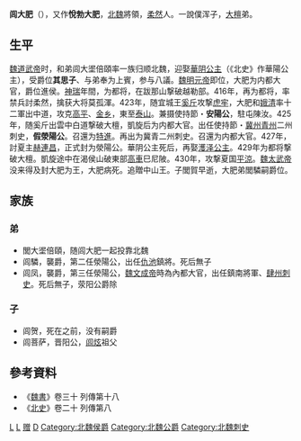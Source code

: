 '''闾大肥'''（{{bd|？||？||}}），又作'''悅勃大肥'''，[[北魏|北魏]]將領，[[柔然|柔然]]人。一說僕浑子，[[大檀|大檀]]弟。
==生平==
[[魏道武帝|魏道武帝]]时，和弟闾大埿倍頤率一族归顺北魏，迎娶[[華阴公主|華阴公主]]（《北史》作華陽公主），受爵位'''其思子'''、与弟奉为上賓，参与八議。[[魏明元帝|魏明元帝]]即位，大肥为内都大官，爵位進侯。[[神瑞|神瑞]]年間，为都将，在跋那山撃破越勒部。416年，再为都将，率禁兵討柔然，擒获大将莫孤渾。423年，随宜城王[[奚斤|奚斤]]攻撃[[虎牢|虎牢]]，大肥和[[娥清|娥清]]率十二軍出中道，攻克[[高平|高平]]、[[金乡|金乡]]，東至[[泰山|泰山]]。兼摄使持節・'''安陽公'''，駐屯陳汝。425年，随奚斤出雲中白道撃破大檀，凱旋后为内都大官。出任使持節・[[冀州|冀州]][[青州|青州]]二州刺史，'''假滎陽公'''。召還为[[特進|特進]]。再出为冀青二州刺史。召還为内都大官。427年，討夏主[[赫連昌|赫連昌]]，正式封为滎陽公。華阴公主死后，再娶[[濩泽公主|濩泽公主]]。429年为都将撃破大檀。凱旋途中在渴侯山破東部[[高車|高車]]巳尼陂。430年，攻撃夏国[[平涼|平涼]]。[[魏太武帝|魏太武帝]]没来得及封大肥为王，大肥病死。追贈中山王。子閭賀早逝，大肥弟閭驎嗣爵位。

==家族==
===弟===
* 閭大埿倍頤，随闾大肥一起投靠北魏
* 闾驎，襲爵，第二任滎陽公，出任[[仇池|仇池]]鎮將。死后無子
* 闾凤，襲爵，第三任滎陽公，[[魏文成帝|魏文成帝]]時為內都大官，出任鎮南將軍、[[肆州|肆州]][[刺史|刺史]]。死后無子，荥阳公爵除

===子===
* 闾贺，死在之前，没有嗣爵
* 闾菩萨，晋阳公，[[闾炫|闾炫]]祖父
== 參考資料 ==
*《[[魏書|魏書]]》卷三十 列傳第十八
*《[[北史|北史]]》卷二十 列傳第八

[[Category:北魏武官|L]]
[[Category:北魏驸马|L]]
[[Category:北魏异姓王爵|赠]]
[[Category:闾姓|D]]
[[Category:北魏侯爵|Category:北魏侯爵]]
[[Category:北魏公爵|Category:北魏公爵]]
[[Category:北魏刺史|Category:北魏刺史]]